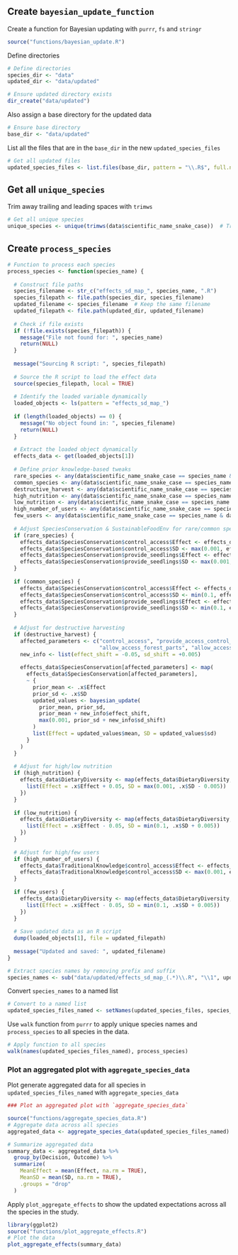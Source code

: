 ## Create `bayesian_update_function`

Create a function for Bayesian updating with `purrr`, `fs` and `stringr`

```r
source("functions/bayesian_update.R")
```

Define directories

```r
# Define directories
species_dir <- "data"
updated_dir <- "data/updated"

# Ensure updated directory exists
dir_create("data/updated")
```

Also assign a base directory for the updated data

```r
# Ensure base directory
base_dir <- "data/updated"
```

List all the files that are in the `base_dir` in the new `updated_species_files`

```r
# Get all updated files
updated_species_files <- list.files(base_dir, pattern = "\\.R$", full.names = TRUE)
```

## Get all `unique_species` 

Trim away trailing and leading spaces with `trimws`

```r
# Get all unique species
unique_species <- unique(trimws(data$scientific_name_snake_case))  # Trim spaces
```

## Create `process_species` 

```r

# Function to process each species
process_species <- function(species_name) {
  
  # Construct file paths
  species_filename <- str_c("effects_sd_map_", species_name, ".R")
  species_filepath <- file.path(species_dir, species_filename)
  updated_filename <- species_filename  # Keep the same filename
  updated_filepath <- file.path(updated_dir, updated_filename)
  
  # Check if file exists
  if (!file.exists(species_filepath)) {
    message("File not found for: ", species_name)
    return(NULL)
  }
  
  message("Sourcing R script: ", species_filepath)
  
  # Source the R script to load the effect data
  source(species_filepath, local = TRUE)
  
  # Identify the loaded variable dynamically
  loaded_objects <- ls(pattern = "effects_sd_map_")
  
  if (length(loaded_objects) == 0) {
    message("No object found in: ", species_filename)
    return(NULL)
  }
  
  # Extract the loaded object dynamically
  effects_data <- get(loaded_objects[1])
  
  # Define prior knowledge-based tweaks
  rare_species <- any(data$scientific_name_snake_case == species_name & data$current_reserves %in% c("Few", "Not many"))
  common_species <- any(data$scientific_name_snake_case == species_name & data$current_reserves == "Many")
  destructive_harvest <- any(data$scientific_name_snake_case == species_name & data$parts_used == "destructive")
  high_nutrition <- any(data$scientific_name_snake_case == species_name & data$nutritional_value == "High")
  low_nutrition <- any(data$scientific_name_snake_case == species_name & data$nutritional_value == "Low")
  high_number_of_users <- any(data$scientific_name_snake_case == species_name & data$number_of_users == "Many")
  few_users <- any(data$scientific_name_snake_case == species_name & data$number_of_users == "Few")
  
  # Adjust SpeciesConservation & SustainableFoodEnv for rare/common species
  if (rare_species) {
    effects_data$SpeciesConservation$control_access$Effect <- effects_data$SpeciesConservation$control_access$Effect + 0.05
    effects_data$SpeciesConservation$control_access$SD <- max(0.001, effects_data$SpeciesConservation$control_access$SD - 0.005)
    effects_data$SpeciesConservation$provide_seedlings$Effect <- effects_data$SpeciesConservation$provide_seedlings$Effect + 0.1
    effects_data$SpeciesConservation$provide_seedlings$SD <- max(0.001, effects_data$SpeciesConservation$provide_seedlings$SD - 0.005)
  }
  
  if (common_species) {
    effects_data$SpeciesConservation$control_access$Effect <- effects_data$SpeciesConservation$control_access$Effect - 0.05
    effects_data$SpeciesConservation$control_access$SD <- min(0.1, effects_data$SpeciesConservation$control_access$SD + 0.005)
    effects_data$SpeciesConservation$provide_seedlings$Effect <- effects_data$SpeciesConservation$provide_seedlings$Effect - 0.1
    effects_data$SpeciesConservation$provide_seedlings$SD <- min(0.1, effects_data$SpeciesConservation$provide_seedlings$SD + 0.005)
  }
  
  # Adjust for destructive harvesting
  if (destructive_harvest) {
    affected_parameters <- c("control_access", "provide_access_control_harvest",
                             "allow_access_forest_parts", "allow_access_limited_time")
    new_info <- list(effect_shift = -0.05, sd_shift = +0.005)
    
    effects_data$SpeciesConservation[affected_parameters] <- map(
      effects_data$SpeciesConservation[affected_parameters],
      ~ {
        prior_mean <- .x$Effect
        prior_sd <- .x$SD
        updated_values <- bayesian_update(
          prior_mean, prior_sd,
          prior_mean + new_info$effect_shift,
          max(0.001, prior_sd + new_info$sd_shift)
        )
        list(Effect = updated_values$mean, SD = updated_values$sd)
      }
    )
  }
  
  # Adjust for high/low nutrition
  if (high_nutrition) {
    effects_data$DietaryDiversity <- map(effects_data$DietaryDiversity, ~{
      list(Effect = .x$Effect + 0.05, SD = max(0.001, .x$SD - 0.005))
    })
  }
  
  if (low_nutrition) {
    effects_data$DietaryDiversity <- map(effects_data$DietaryDiversity, ~{
      list(Effect = .x$Effect - 0.05, SD = min(0.1, .x$SD + 0.005))
    })
  }
  
  # Adjust for high/few users
  if (high_number_of_users) {
    effects_data$TraditionalKnowledge$control_access$Effect <- effects_data$TraditionalKnowledge$control_access$Effect - 0.05
    effects_data$TraditionalKnowledge$control_access$SD <- max(0.001, effects_data$TraditionalKnowledge$control_access$SD - 0.005)
  }
  
  if (few_users) {
    effects_data$DietaryDiversity <- map(effects_data$DietaryDiversity, ~{
      list(Effect = .x$Effect - 0.05, SD = min(0.1, .x$SD + 0.005))
    })
  }
  
  # Save updated data as an R script
  dump(loaded_objects[1], file = updated_filepath)
  
  message("Updated and saved: ", updated_filename)
}

```

```r
# Extract species names by removing prefix and suffix
species_names <- sub("data/updated/effects_sd_map_(.*)\\.R", "\\1", updated_species_files)

```
Convert `species_names` to a named list

```r
# Convert to a named list
updated_species_files_named <- setNames(updated_species_files, species_names)

```

Use `walk` function from `purrr` to apply unique species names and `process_species` to all species in the data. 

```r

# Apply function to all species
walk(names(updated_species_files_named), process_species)

```

### Plot an aggregated plot with `aggregate_species_data`

Plot generate aggregated data for all species in `updated_species_files_named` with `aggregate_species_data`

```r
### Plot an aggregated plot with `aggregate_species_data`

source("functions/aggregate_species_data.R")
# Aggregate data across all species
aggregated_data <- aggregate_species_data(updated_species_files_named)

# Summarize aggregated data
summary_data <- aggregated_data %>%
  group_by(Decision, Outcome) %>%
  summarize(
    MeanEffect = mean(Effect, na.rm = TRUE),
    MeanSD = mean(SD, na.rm = TRUE),
    .groups = "drop"
  )

```

Apply `plot_aggregate_effects` to show the updated expectations across all the species in the study. 

```r
library(ggplot2)
source("functions/plot_aggregate_effects.R")
# Plot the data
plot_aggregate_effects(summary_data)

```
